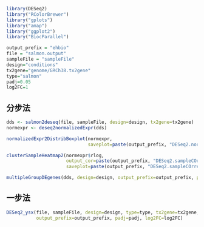 ```{r}
library(DESeq2)
library("RColorBrewer")
library("gplots")
library("amap")
library("ggplot2")
library("BiocParallel")
```


```{r}
output_prefix = "ehbio"
file = "salmon.output"
sampleFile = "sampleFile"
design="conditions"
tx2gene="genome/GRCh38.tx2gene"
type="salmon"
padj=0.05
log2FC=1
```

## 分步法

```{r}
dds <- salmon2deseq(file, sampleFile, design=design, tx2gene=tx2gene)
normexpr <- deseq2normalizedExpr(dds)
```

```{r}
normalizedExpr2DistribBoxplot(normexpr, 
                              saveplot=paste(output_prefix, "DESeq2.normalizedExprDistrib.pdf", sep="."))
```

```{r}
clusterSampleHeatmap2(normexpr$rlog, 
                      output_cor=paste(output_prefix, "DESeq2.sampleCOrrelation.txt", sep="."), 
                      saveplot=paste(output_prefix, "DESeq2.sampleCOrrelation.pdf", sep="."))
```

```{r}
multipleGroupDEgenes(dds, design=design, output_prefix=output_prefix, padj=padj, log2FC=log2FC)
```

## 一步法

```{r}
DESeq2_ysx(file, sampleFile, design=design, type=type, tx2gene=tx2gene, 
           output_prefix=output_prefix, padj=padj, log2FC=log2FC)
```
